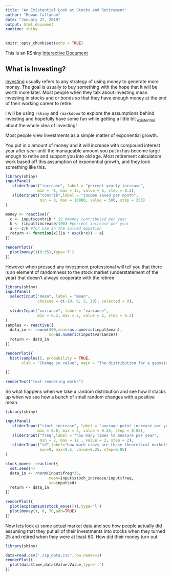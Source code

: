 ```yaml
---
title: "An Existential Look at Stocks and Retirement"
author: "Rowan Callahan"
date: "January 27, 2019"
output: html_document
runtime: shiny
---
```


```r

knitr::opts_chunk$set(echo = TRUE)
```
This is an RShiny [Interactive Document](http://rmarkdown.rstudio.com/authoring_shiny.html)

## What is Investing?
[Investing](https://en.wiktionary.org/wiki/investment) usually refers to any strategy of using money to generate more money. The goal is usually to buy something with the hope that it will be worth more later. Most people when they talk about investing mean investing in stocks and or bonds so that they have enough money at the end of their working career to retire.

I will be using `rshiny` and `rmarkdown` to explore the assumptions behind investing and hopefully have some fun while getting a little bit ~existential~ about the whole idea of investing!

Most people view investments as a simple matter of exponential growth.

You put in x amount of money and it will increase with compound interest year after year until the manageable amount you put in has become large enough to retire and support you into old age. Most retirement calculators work based off this assumption of exponential growth, and they look something like this.
```r
library(shiny)
inputPanel(
   sliderInput("increase", label = "percent yearly increase",
              min = -1, max = 15, value = 6, step = 0.2),
   sliderInput("contrib",label = "income saved per month",
               min = 0, max = 10000, value = 500, step = 250)
)

money <- reactive({
  c <- input$contrib * 12 #money contributed per year
  k <- (input$increase/100) #percent increase per year
  a <- c/k #for use in the solved equation
  return <- function(x){(a * exp(k*x)) - a}
})

renderPlot({
  plot(money()(0:35),type='l')
})


```

However when pressed any investment professional will tell you that there is an element of randomness to the stock market (understatement of the year) that doesn't always cooperate with the retiree

```r
library(shiny)
inputPanel(
  selectInput("mean", label = "mean",
              choices = c(-10, 0, 5, 10), selected = 0),
  
  sliderInput("variance", label = "variance",
              min = 0.2, max = 2, value = 1, step = 0.2)
)
samples <- reactive({
  data_in <- rnorm(300,mean=as.numeric(input$mean), 
                   sd=as.numeric(input$variance))
  return <- data_in
})

renderPlot({
  hist(samples(), probability = TRUE,
       xlab = "Change in value", main = "The distribution for a gaussian random walk")
  
})

renderText("text rendering works")
```

So what happens when we take a random distribution and see how it stacks up when we see how a bunch of small random changes with a positive mean.

```r
library(shiny)

inputPanel(
   sliderInput("stoch_increase", label = "average point increase per year",
              min = 0.0, max = 2, value = 0.35, step = 0.05),
   sliderInput("freq",label = "how many times to measure per year",
               min = 2, max = 12 , value = 2, step = 2),
   sliderInput("sd",label="how much crazy are these theoretical markets?",
               min=0, max=0.5, value=0.25, step=0.05)
)

stock_move<- reactive({
  set.seed(4)
  data_in <- rnorm(input$freq*35,
                   mean=input$stoch_increase/input$freq, 
                   sd=input$sd)
  return <- data_in
})

renderPlot({
  plot(exp(cumsum(stock_move())),type='l')
  plot(money(), 0, 70,add=TRUE)
})

```


Now lets look at some actual market data and see how people actually did assuming that they put all of their investments into stocks when they turned 25 and retired when they were at least 60. How did their money turn out


```r
library(shiny)

data=read.csv("./sp_data.csv",row.names=1)
renderPlot({
  plot(data$time,data$Value.Value,type='l')
})
```
